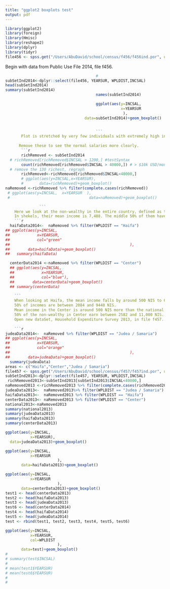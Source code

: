 ```yaml
---
title: "ggplot2 boxplots test"
output: pdf
---
```

```r
library(ggplot2)
library(foreign)
library(Hmisc)
library(reshape2)
library(dplyr)
library(tidyr)
file456 <- spss.get("/Users/AbuDavid/school/census/f456/f456ind.por", use.value.labels=TRUE)
```
Begin with data from Public Use File 2014, file f456.
```r
                                        #
subSetInd2014<-dplyr::select(file456, YEARSUR, WPLDIST,INCSAL)
head(subSetInd2014)
summary(subSetInd2014)
                                        names(subSetInd2014)

                                        ggplot(aes(y=INCSAL,
                                                   x=YEARSUR
                                                    ),
                                   data=subSetInd2014)+geom_boxplot()


                                        ```
       Plot is stretched by very few individuals with extremely high incomes.
       
      Remove these to see the normal salaries more clearly.
       ```r
       richRemoved <- subSetInd2014
  # richRemoved[richRemoved$INCSAL > 1200,] #testSyntax
       count(richRemoved[richRemoved$INCSAL > 40000,]) # > $10k USD/month
  # remove the 130 richest, regraph
       richRemoved<-richRemoved[richRemoved$INCSAL<40000,]
       # ggplot(aes(y=INCSAL,x=YEARSUR),
       #       data=richRemoved)+geom_boxplot()
naRemoved <-richRemoved %>% filter(complete.cases(richRemoved))
 # ggplot(aes(y=INCSAL,  x=YEARSUR  ),
 #                                   data=naRemoved)+geom_boxplot()

               ```
    Here we look at the non-wealthy in the entire country, defined as those who make less than 40k NIS /month, approximately $10k USD/month.
    In shekels, their mean income is 7,488. The middle 50% of them have incomes lying between 2,344 and 10,234 NIS/month.
    ```r
  haifaData2014<-  naRemoved %>% filter(WPLDIST == "Haifa")
## ggplot(aes(y=INCSAL,
##            x=YEARSUR,
##            col="green"
##                                                     ),
##        data=haifaData)+geom_boxplot()
##   summary(haifaData)

  centerData2014 <-naRemoved %>% filter(WPLDIST == "Center")
  ## ggplot(aes(y=INCSAL,
  ##            x=YEARSUR,
  ##            col="blue"),
  ##        data=centerData)+geom_boxplot()
  ## summary(centerData)

    ```
    When looking at Haifa, the mean income falls by around 500 NIS to 6944,
    50% of incomes are between 2084 and 9448 NIS.  
    Mean income in the Center is around 500 NIS more than the national mean, and more than 1000 NIS more than the Haifa mean, at 8017. 
    50% of the non-wealthy in Center earn between 2582 and 11,000 NIS. The first quartile is 500 NIS above that of Haifa and the third quartile is 1150 NIS about that of Haifa (11,000 vs. 9448).
    Open new dataSet, Household Expenditure Survey 2013, in file f457.
    
    ```r
judeaData2014<-  naRemoved %>% filter(WPLDIST == "Judea / Samaria")
## ggplot(aes(y=INCSAL,
##            x=YEARSUR,
##            col="orange"
##                                                     ),
##        data=judeaData)+geom_boxplot()
  summary(judeaData)
areas <- c("Haifa","Center","Judea / Samaria")
file457 <- spss.get("/Users/AbuDavid/school/census/f457/f457ind.por", use.value.labels=TRUE)
subSetInd2013<-dplyr::select(file457, YEARSUR, WPLDIST,INCSAL)
 richRemoved2013<-subSetInd2013[subSetInd2013$INCSAL<40000,]
naRemoved2013 <-richRemoved2013 %>% filter(complete.cases(richRemoved2013))
judeaData2013<-  naRemoved2013%>% filter(WPLDIST == "Judea / Samaria")
haifaData2013<-  naRemoved2013 %>% filter(WPLDIST == "Haifa")
centerData2013<- naRemoved2013 %>% filter(WPLDIST == "Center")
national2013<-naRemoved2013
summary(national2013)
summary(judeaData2013)
summary(haifaData2013)
summary(centerData2013)
```
```r
ggplot(aes(y=INCSAL,
           x=YEARSUR),
  data=judeaData2013)+geom_boxplot()
```
```r

ggplot(aes(y=INCSAL,
           x=YEARSUR
                       ),
       data=haifaData2013)+geom_boxplot()

ggplot(aes(y=INCSAL,
           x=YEARSUR
                       ),
       data=centerData2013)+geom_boxplot()
test1 <- head(centerData2013)
test2 <- head(haifaData2013)
test3 <- head(judeaData2013)
test6 <- head(centerData2014)
test4 <- head(haifaData2014)
test5 <- head(judeaData2014)
test <- rbind(test1, test2, test3, test4, test5, test6)

ggplot(aes(y=INCSAL,
           x=YEARSUR,
           col=WPLDIST
                       ),
       data=test)+geom_boxplot()
#
# summary(test$INCSAL)
#
# mean(test1$YEARSUR)
# mean(test6$YEARSUR)
#
# 

 ```
